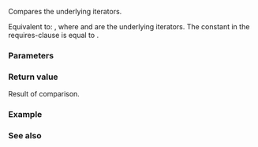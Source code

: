 {{title|1=operator=={{small|(ranges::join_view::''iterator'', ranges::join_view::''iterator'')}}}}
{{cpp/ranges/join_view/navbar}}

{{dcl begin}}
{{dcl|since=c++20|1=
friend constexpr bool operator==( const /*iterator*/&amp; x, const /*iterator*/&amp; y )
    requires
        /*ref-is-glvalue*/ &amp;&amp;
        std::equality_comparable&lt;ranges::iterator_t&lt;Base&gt;&gt; &amp;&amp;
        std::equality_comparable&lt;ranges::iterator_t&lt;ranges::range_reference_t&lt;Base&gt;&gt;&gt;;
}}
{{dcl end}}

Compares the underlying iterators.

Equivalent to: {{c|1=return (x.outer_ == y.outer_) and (x.inner_ == y.inner_);}}, where {{rlpi|/#Data members|outer_}} and {{rlpi|/#Data members|inner_}} are the underlying iterators. The constant {{c|/*ref-is-glvalue*/}} in the requires-clause is equal to {{c|std::is_reference_v&lt;ranges::range_reference_t&lt;Base&gt;&gt;}}.

{{cpp/note synthesized eq}}

{{cpp/hidden friend|{{tt|std::ranges::join_view::''iterator''&lt;Const&gt;}}|plural=no}}

===Parameters===
{{par begin}}
{{par|x, y|iterators to compare}}
{{par end}}

===Return value===
Result of comparison.

===Example===
{{example
|code=
}}

===See also===
{{dsc begin}}
{{dsc inc|cpp/ranges/adaptor/sentinel/dsc operator cmp|join_view}}
{{dsc end}}

{{langlinks|es|ja|ru|zh}}